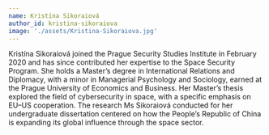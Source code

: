 ```yaml
---
name: Kristína Sikoraiová
author_id: kristina-sikoraiova
image: './assets/Kristina-Sikoraiova.jpg'
---
```


Kristína Sikoraiová joined the Prague Security Studies Institute in February 2020 and has since contributed her expertise to the Space Security Program. She holds a Master’s degree in International Relations and Diplomacy, with a minor in Managerial Psychology and Sociology, earned at the Prague University of Economics and Business. Her Master’s thesis explored the field of cybersecurity in space, with a specific emphasis on EU–US cooperation. The research Ms Sikoraiová conducted for her undergraduate dissertation centered on how the People’s Republic of China is expanding its global influence through the space sector.
